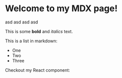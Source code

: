 # Welcome to my MDX page!
 
 asd
 asd
 asd
 asd
 
This is some **bold** and _italics_ text.
 
This is a list in markdown:
 
- One
- Two
- Three
 
Checkout my React component:
